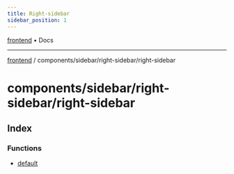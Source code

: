 ```yaml
---
title: Right-sidebar
sidebar_position: 1
---
```


[frontend](./right-sidebar/../../../..) • Docs

***

[frontend](./right-sidebar/../../../..) / components/sidebar/right-sidebar/right-sidebar

# components/sidebar/right-sidebar/right-sidebar

## Index

### Functions

- [default](./right-sidebar/functions/default)
